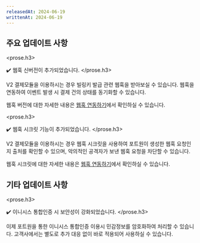 ```yaml
---
releasedAt: 2024-06-19
writtenAt: 2024-06-19
---
```



## 주요 업데이트 사항

<prose.h3>
  <PaymentV2 />

  ✔️ 웹훅 신버전이 추가되었습니다.
</prose.h3>

V2 결제모듈을 이용하시는 경우 빌링키 발급 관련 웹훅을 받아보실 수 있습니다.
웹훅을 연동하여 이벤트 발생 시 결제 건의 상태를 동기화할 수 있습니다.

웹훅 버전에 대한 자세한 내용은 [웹훅 연동하기](/docs/ko/v2-payment/webhook?v=v2#웹훅-버전에-따른-스키마-안내)에서 확인하실 수 있습니다.

<prose.h3>
  <PaymentV2 />

  ✔️ 웹훅 시크릿 기능이 추가되었습니다.
</prose.h3>

V2 결제모듈을 이용하시는 경우 웹훅 시크릿을 사용하여 포트원이 생성한 웹훅 요청인지 출처를 확인할 수 있으며,
악의적인 공격자가 보낸 웹훅 요청을 차단할 수 있습니다.

웹훅 시크릿에 대한 자세한 내용은 [웹훅 연동하기](/docs/ko/v2-payment/webhook?v=v2#웹훅-요청-검증하기)에서 확인하실 수 있습니다.

## 기타 업데이트 사항

<prose.h3>
  <PaymentV1 />

  ✔️ 이니시스 통합인증 시 보안성이 강화되었습니다.
</prose.h3>

이제 포트원을 통한 이니시스 통합인증 이용시 민감정보를 암호화하여 처리할 수 있습니다.
고객사에서는 별도로 추가 대응 없이 바로 적용되어 사용하실 수 있습니다.
